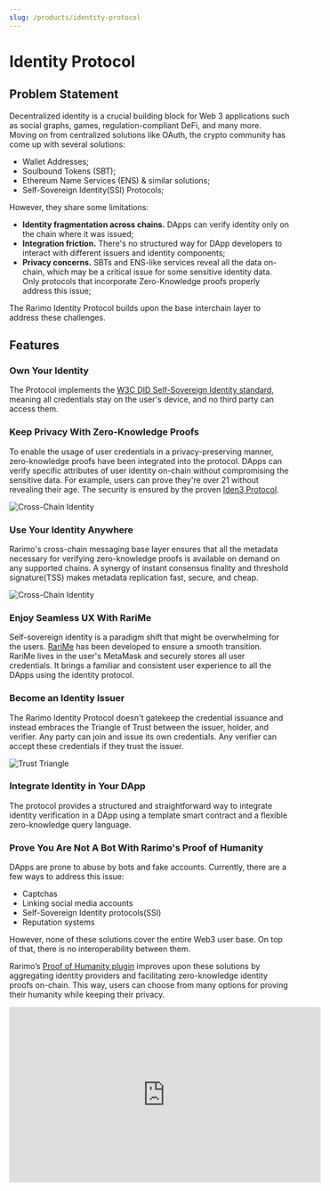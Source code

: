 ```yaml
---
slug: /products/identity-protocol
---
```


# Identity Protocol

## Problem Statement

Decentralized identity is a crucial building block for Web 3 applications such as social graphs, games, regulation-compliant DeFi, and many more. Moving on from centralized solutions like OAuth, the crypto community has come up with several solutions:

- Wallet Addresses;
- Soulbound Tokens (SBT);
- Ethereum Name Services (ENS) & similar solutions;
- Self-Sovereign Identity(SSI) Protocols;

However, they share some limitations:

- **Identity fragmentation across chains.** DApps can verify identity only on the chain where it was issued;
- **Integration friction.** There's no structured way for DApp developers to interact with different issuers and identity components;
- **Privacy concerns.** SBTs and ENS-like services reveal all the data on-chain, which may be a critical issue for some sensitive identity data. Only protocols that incorporate Zero-Knowledge proofs properly address this issue;

The Rarimo Identity Protocol builds upon the base interchain layer to address these challenges.

## Features

### Own Your Identity

The Protocol implements the <a href="https://www.w3.org/TR/did-core/" target="_blank" rel="noreferrer noopener">W3C DID Self-Sovereign Identity standard</a>, meaning all credentials stay on the user's device, and no third party can access them.

### Keep Privacy With Zero-Knowledge Proofs

To enable the usage of user credentials in a privacy-preserving manner, zero-knowledge proofs have been integrated into the protocol. DApps can verify specific attributes of user identity on-chain without compromising the sensitive data. For example, users can prove they're over 21 without revealing their age. The security is ensured by the proven <a href="https://docs.iden3.io/" target="_blank" rel="noreferrer noopener">Iden3 Protocol</a>.

![Cross-Chain Identity](/img/zkp.png)

### Use Your Identity Anywhere

Rarimo's cross-chain messaging base layer ensures that all the metadata necessary for verifying zero-knowledge proofs is available on demand on any supported chains. A synergy of instant consensus finality and threshold signature(TSS) makes metadata replication fast, secure, and cheap.

![Cross-Chain Identity](/img/identity-state-replication.png)

### Enjoy Seamless UX With RariMe

Self-sovereign identity is a paradigm shift that might be overwhelming for the users. <a href="https://rarime.com" target="_blank" rel="noreferrer noopener">RariMe</a> has been developed to ensure a smooth transition. RariMe lives in the user's MetaMask and securely stores all user credentials. It brings a familiar and consistent user experience to all the DApps using the identity protocol.

### Become an Identity Issuer

The Rarimo Identity Protocol doesn't gatekeep the credential issuance and instead embraces the Triangle of Trust between the issuer, holder, and verifier. Any party can join and issue its own credentials. Any verifier can accept these credentials if they trust the issuer.

![Trust Triangle](/img/trust-triangle.png)

### Integrate Identity in Your DApp

The protocol provides a structured and straightforward way to integrate identity verification in a DApp using a template smart contract and a flexible zero-knowledge query language.

### Prove You Are Not A Bot With Rarimo's Proof of Humanity

DApps are prone to abuse by bots and fake accounts. Currently, there are a few ways to address this issue:

- Captchas
- Linking social media accounts
- Self-Sovereign Identity protocols(SSI)
- Reputation systems

However, none of these solutions cover the entire Web3 user base. On top of that, there is no interoperability between them.

Rarimo’s [Proof of Humanity plugin](/products/proof-of-humanity) improves upon these solutions by aggregating identity providers and facilitating zero-knowledge identity proofs on-chain. This way, users can choose from many options for proving their humanity while keeping their privacy.

<iframe
  width="560"
  height="315"
  src="https://www.youtube.com/embed/Up8yQSZfs0k?si=aqL0K7GoX5PYV-5F"
  title="YouTube video player"
  frameBorder="0"
  allow="accelerometer; autoplay; clipboard-write; encrypted-media; gyroscope; picture-in-picture; web-share"
  allowFullScreen
></iframe>

